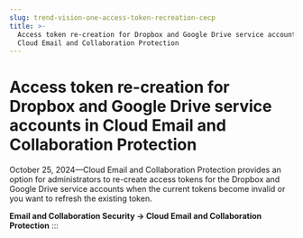 ```yaml
---
slug: trend-vision-one-access-token-recreation-cecp
title: >-
  Access token re-creation for Dropbox and Google Drive service accounts in
  Cloud Email and Collaboration Protection
---
```

# Access token re-creation for Dropbox and Google Drive service accounts in Cloud Email and Collaboration Protection

October 25, 2024—Cloud Email and Collaboration Protection provides an option for administrators to re-create access tokens for the Dropbox and Google Drive service accounts when the current tokens become invalid or you want to refresh the existing token.

**Email and Collaboration Security → Cloud Email and Collaboration Protection**
:::
